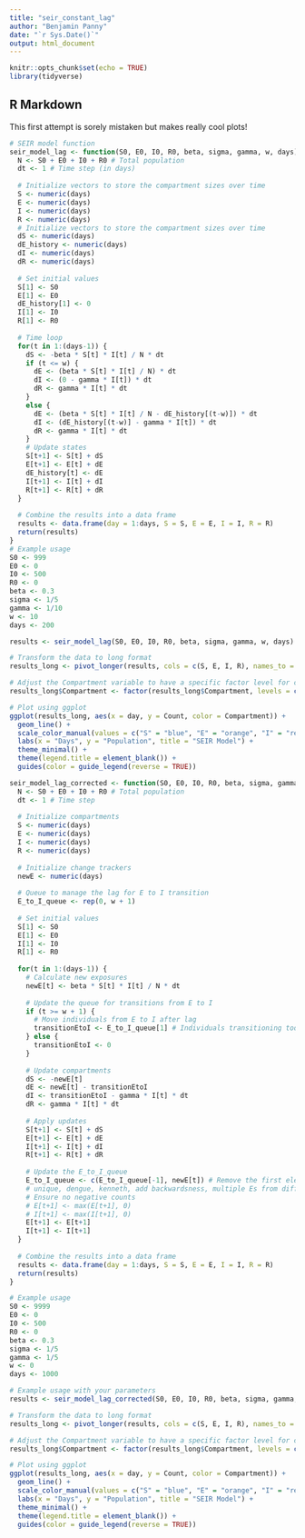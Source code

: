 ```yaml
---
title: "seir_constant_lag"
author: "Benjamin Panny"
date: "`r Sys.Date()`"
output: html_document
---
```


```r
knitr::opts_chunk$set(echo = TRUE)
library(tidyverse)
```

## R Markdown

This first attempt is sorely mistaken but makes really cool plots!


```r
# SEIR model function
seir_model_lag <- function(S0, E0, I0, R0, beta, sigma, gamma, w, days) {
  N <- S0 + E0 + I0 + R0 # Total population
  dt <- 1 # Time step (in days)
  
  # Initialize vectors to store the compartment sizes over time
  S <- numeric(days)
  E <- numeric(days)
  I <- numeric(days)
  R <- numeric(days)
  # Initialize vectors to store the compartment sizes over time
  dS <- numeric(days)
  dE_history <- numeric(days)
  dI <- numeric(days)
  dR <- numeric(days)
  
  # Set initial values
  S[1] <- S0
  E[1] <- E0
  dE_history[1] <- 0
  I[1] <- I0
  R[1] <- R0
  
  # Time loop
  for(t in 1:(days-1)) {
    dS <- -beta * S[t] * I[t] / N * dt
    if (t <= w) {
      dE <- (beta * S[t] * I[t] / N) * dt
      dI <- (0 - gamma * I[t]) * dt
      dR <- gamma * I[t] * dt
    }
    else {
      dE <- (beta * S[t] * I[t] / N - dE_history[(t-w)]) * dt
      dI <- (dE_history[(t-w)] - gamma * I[t]) * dt
      dR <- gamma * I[t] * dt
    }
    # Update states
    S[t+1] <- S[t] + dS
    E[t+1] <- E[t] + dE
    dE_history[t] <- dE
    I[t+1] <- I[t] + dI
    R[t+1] <- R[t] + dR
  }
  
  # Combine the results into a data frame
  results <- data.frame(day = 1:days, S = S, E = E, I = I, R = R)
  return(results)
}
# Example usage
S0 <- 999
E0 <- 0
I0 <- 500
R0 <- 0
beta <- 0.3
sigma <- 1/5
gamma <- 1/10
w <- 10
days <- 200

results <- seir_model_lag(S0, E0, I0, R0, beta, sigma, gamma, w, days)

# Transform the data to long format
results_long <- pivot_longer(results, cols = c(S, E, I, R), names_to = "Compartment", values_to = "Count")

# Adjust the Compartment variable to have a specific factor level for correct legend order
results_long$Compartment <- factor(results_long$Compartment, levels = c("R", "I", "E", "S"))

# Plot using ggplot
ggplot(results_long, aes(x = day, y = Count, color = Compartment)) +
  geom_line() +
  scale_color_manual(values = c("S" = "blue", "E" = "orange", "I" = "red", "R" = "green")) +
  labs(x = "Days", y = "Population", title = "SEIR Model") +
  theme_minimal() +
  theme(legend.title = element_blank()) +
  guides(color = guide_legend(reverse = TRUE))
```


```r
seir_model_lag_corrected <- function(S0, E0, I0, R0, beta, sigma, gamma, w, days) {
  N <- S0 + E0 + I0 + R0 # Total population
  dt <- 1 # Time step
  
  # Initialize compartments
  S <- numeric(days)
  E <- numeric(days)
  I <- numeric(days)
  R <- numeric(days)
  
  # Initialize change trackers
  newE <- numeric(days)
  
  # Queue to manage the lag for E to I transition
  E_to_I_queue <- rep(0, w + 1)
  
  # Set initial values
  S[1] <- S0
  E[1] <- E0
  I[1] <- I0
  R[1] <- R0
  
  for(t in 1:(days-1)) {
    # Calculate new exposures
    newE[t] <- beta * S[t] * I[t] / N * dt
    
    # Update the queue for transitions from E to I
    if (t >= w + 1) {
      # Move individuals from E to I after lag
      transitionEtoI <- E_to_I_queue[1] # Individuals transitioning today
    } else {
      transitionEtoI <- 0
    }
    
    # Update compartments
    dS <- -newE[t]
    dE <- newE[t] - transitionEtoI
    dI <- transitionEtoI - gamma * I[t] * dt
    dR <- gamma * I[t] * dt
    
    # Apply updates
    S[t+1] <- S[t] + dS
    E[t+1] <- E[t] + dE
    I[t+1] <- I[t] + dI
    R[t+1] <- R[t] + dR
    
    # Update the E_to_I_queue
    E_to_I_queue <- c(E_to_I_queue[-1], newE[t]) # Remove the first element and append the new exposures
    # unique, dengue, kenneth, add backwardsness, multiple Es from diff sources or same source
    # Ensure no negative counts
    # E[t+1] <- max(E[t+1], 0)
    # I[t+1] <- max(I[t+1], 0)
    E[t+1] <- E[t+1]
    I[t+1] <- I[t+1]
  }
  
  # Combine the results into a data frame
  results <- data.frame(day = 1:days, S = S, E = E, I = I, R = R)
  return(results)
}

# Example usage
S0 <- 9999
E0 <- 0
I0 <- 500
R0 <- 0
beta <- 0.3
sigma <- 1/5
gamma <- 1/5
w <- 0
days <- 1000

# Example usage with your parameters
results <- seir_model_lag_corrected(S0, E0, I0, R0, beta, sigma, gamma, w, days)

# Transform the data to long format
results_long <- pivot_longer(results, cols = c(S, E, I, R), names_to = "Compartment", values_to = "Count")

# Adjust the Compartment variable to have a specific factor level for correct legend order
results_long$Compartment <- factor(results_long$Compartment, levels = c("R", "I", "E", "S"))

# Plot using ggplot
ggplot(results_long, aes(x = day, y = Count, color = Compartment)) +
  geom_line() +
  scale_color_manual(values = c("S" = "blue", "E" = "orange", "I" = "red", "R" = "green")) +
  labs(x = "Days", y = "Population", title = "SEIR Model") +
  theme_minimal() +
  theme(legend.title = element_blank()) +
  guides(color = guide_legend(reverse = TRUE))
```

